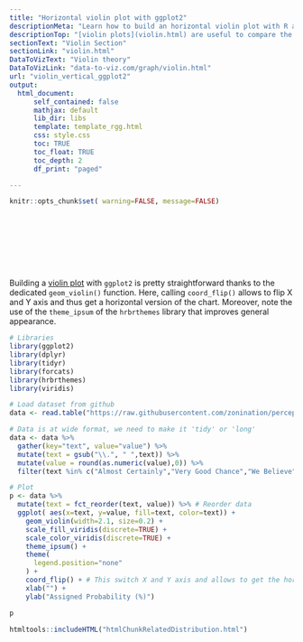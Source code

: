 ```yaml
---
title: "Horizontal violin plot with ggplot2"
descriptionMeta: "Learn how to build an horizontal violin plot with R and ggplot2. Reproducible R code is provided, different input formats are considered."
descriptionTop: "[violin plots](violin.html) are useful to compare the distribution of several groups. Since group labels need to be read, it makes sense to build an horizontal version: labels become much more [readable](https://www.data-to-viz.com/graph/violin.html). This document provide an R implementation using ggplot2."
sectionText: "Violin Section"
sectionLink: "violin.html"
DataToVizText: "Violin theory"
DataToVizLink: "data-to-viz.com/graph/violin.html"
url: "violin_vertical_ggplot2"
output:
  html_document:
      self_contained: false    
      mathjax: default
      lib_dir: libs
      template: template_rgg.html
      css: style.css
      toc: TRUE
      toc_float: TRUE
      toc_depth: 2
      df_print: "paged"

---
```



```r
knitr::opts_chunk$set( warning=FALSE, message=FALSE)
```


<div class="container" style="padding-top: 100px">


Building a [violin plot](violin.html) with `ggplot2` is pretty straightforward thanks to the dedicated `geom_violin()` function. Here, calling `coord_flip()` allows to flip X and Y axis and thus get a horizontal version of the chart. Moreover, note the use of the `theme_ipsum` of the `hrbrthemes` library that improves general appearance.

```r
# Libraries
library(ggplot2)
library(dplyr)
library(tidyr)
library(forcats)
library(hrbrthemes)
library(viridis)

# Load dataset from github
data <- read.table("https://raw.githubusercontent.com/zonination/perceptions/master/probly.csv", header=TRUE, sep=",")

# Data is at wide format, we need to make it 'tidy' or 'long'
data <- data %>% 
  gather(key="text", value="value") %>%
  mutate(text = gsub("\\.", " ",text)) %>%
  mutate(value = round(as.numeric(value),0)) %>%
  filter(text %in% c("Almost Certainly","Very Good Chance","We Believe","Likely","About Even", "Little Chance", "Chances Are Slight", "Almost No Chance"))

# Plot
p <- data %>%
  mutate(text = fct_reorder(text, value)) %>% # Reorder data
  ggplot( aes(x=text, y=value, fill=text, color=text)) +
    geom_violin(width=2.1, size=0.2) +
    scale_fill_viridis(discrete=TRUE) +
    scale_color_viridis(discrete=TRUE) +
    theme_ipsum() +
    theme(
      legend.position="none"
    ) +
    coord_flip() + # This switch X and Y axis and allows to get the horizontal version
    xlab("") +
    ylab("Assigned Probability (%)")

p
```













<!-- Close container -->
</div>




```r
htmltools::includeHTML("htmlChunkRelatedDistribution.html")
```








